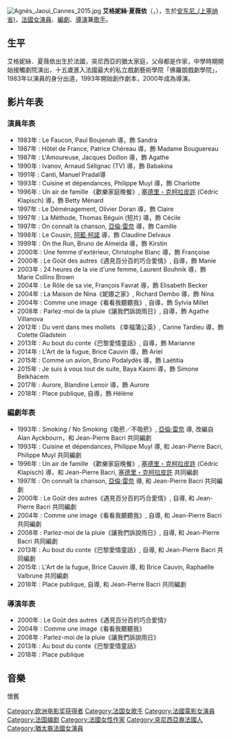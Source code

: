 {{unreferenced|time=2016-07-09T03:50:12+00:00}}
[[File:Agnès_Jaoui_Cannes_2015.jpg|right]]
'''艾格妮絲·夏薇依'''（{{lang-fr|'''Agnès Jaoui'''}}，{{bd|1964年|10月19日|||catIdx=B}}），生於[[安东尼_(上塞纳省)|安东尼_(上塞纳省)]]，[[法國|法國]][[女演員|女演員]]、[[編劇|編劇]]、[[導演|導演]]兼[[歌手|歌手]]。
==生平==
艾格妮絲．夏薇依出生於法國，突尼西亞的猶太家庭，父母都是作家，中學時期開始接觸劇院演出，十五歲進入法國最大的私立戲劇藝術學院「佛羅朗戲劇學院」，1983年以演員的身分出道，1993年開始創作劇本，2000年成為導演。
==影片年表==
===演員年表===
*1983年 : Le Faucon, Paul Boujenah 導，飾 Sandra
*1987年 : Hôtel de France, Patrice Chéreau 導，飾 Madame Bouguereau
*1987年 : L'Amoureuse, Jacques Doillon 導，飾 Agathe
*1990年 : Ivanov, Arnaud Sélignac (TV) 導，飾 Babakina
*1991年 : Canti, Manuel Pradal導
*1993年 : Cuisine et dépendances, Philippe Muyl 導，飾 Charlotte
*1996年 : Un air de famille 《歡樂家庭晚餐》, [[塞德里・克柯拉皮許|塞德里・克柯拉皮許]] (Cédric Klapisch) 導，飾 Betty Ménard
*1997年 : Le Déménagement, Olivier Doran 導，飾 Claire
*1997年 : La Méthode, Thomas Béguin (短片) 導，飾 Cécile
*1997年 : On connaît la chanson, [[亞倫·雷奈|亞倫·雷奈]] 導，飾 Camille
*1998年 : Le Cousin, [[阿藍·柯諾|阿藍·柯諾]] 導，飾 Claudine Delvaux
*1999年 : On the Run, Bruno de Almeida 導，飾 Kirstin
*2000年 : Une femme d'extérieur, Christophe Blanc 導，飾 Françoise
*2000年 : Le Goût des autres《遇見百分百的巧合愛情》, 自導，飾 Manie
*2003年 : 24 heures de la vie d'une femme, Laurent Bouhnik 導，飾 Marie Collins Brown
*2004年 : Le Rôle de sa vie, François Favrat 導，飾 Elisabeth Becker
*2004年 : La Maison de Nina《妮娜之家》, Richard Dembo 導，飾 Nina
*2004年 : Comme une image《看看我聽聽我》, 自導，飾 Sylvia Millet
*2008年 : Parlez-moi de la pluie《讓我們訴說雨日》, 自導，飾 Agathe Villanova
*2012年 : Du vent dans mes mollets 《幸福蒲公英》, Carine Tardieu 導，飾 Colette Gladstein
*2013年 : Au bout du conte《巴黎愛情童話》, 自導，飾 Marianne
*2014年 : L'Art de la fugue, Brice Cauvin 導，飾 Ariel
*2015年 : Comme un avion, Bruno Podalydès 導，飾 Laëtitia
*2015年 : Je suis à vous tout de suite, Baya Kasmi 導，飾 Simone Belkhacem
*2017年 : Aurore, Blandine Lenoir 導，飾 Aurore
*2018年 : Place publique, 自導，飾 Hélène

===編劇年表===
*1993年 : Smoking / No Smoking《吸菸／不吸菸》, [[亞倫·雷奈|亞倫·雷奈]] 導, 改編自 Alan Ayckbourn，和 Jean-Pierre Bacri 共同編劇
*1993年 : Cuisine et dépendances, Philippe Muyl 導, 和 Jean-Pierre Bacri, Philippe Muyl 共同編劇
*1996年 : Un air de famille 《歡樂家庭晚餐》, [[塞德里・克柯拉皮許|塞德里・克柯拉皮許]] (Cédric Klapisch) 導，和 Jean-Pierre Bacri, [[塞德里・克柯拉皮許|塞德里・克柯拉皮許]] 共同編劇
*1997年 : On connaît la chanson, [[亞倫·雷奈|亞倫·雷奈]] 導, 和 Jean-Pierre Bacri 共同編劇
*2000年 : Le Goût des autres《遇見百分百的巧合愛情》, 自導, 和 Jean-Pierre Bacri 共同編劇
*2004年 : Comme une image《看看我聽聽我》, 自導, 和 Jean-Pierre Bacri 共同編劇
*2008年 : Parlez-moi de la pluie《讓我們訴說雨日》, 自導, 和 Jean-Pierre Bacri 共同編劇
*2013年 : Au bout du conte《巴黎愛情童話》, 自導, 和 Jean-Pierre Bacri 共同編劇
*2015年 : L'Art de la fugue, Brice Cauvin 導, 和 Brice Cauvin, Raphaëlle Valbrune 共同編劇
*2018年 : Place publique, 自導, 和 Jean-Pierre Bacri 共同編劇

===導演年表===
*2000年 : Le Goût des autres《遇見百分百的巧合愛情》
*2004年 : Comme une image《看看我聽聽我》
*2008年 : Parlez-moi de la pluie《讓我們訴說雨日》
*2013年 : Au bout du conte《巴黎愛情童話》
*2018年 : Place publique

==音樂==
懷舊
{{凱薩獎最佳女配角獎}}
{{盧米埃獎最佳導演獎}}

{{DEFAULTSORT: Jaoui, Agnes}}
[[Category:欧洲电影奖获得者|Category:欧洲电影奖获得者]]
[[Category:法国女歌手|Category:法国女歌手]]
[[Category:法國電影女演員|Category:法國電影女演員]]
[[Category:法国编剧|Category:法国编剧]]
[[Category:法國女性作家|Category:法國女性作家]]
[[Category:突尼西亞裔法國人|Category:突尼西亞裔法國人]]
[[Category:猶太裔法國女演員|Category:猶太裔法國女演員]]